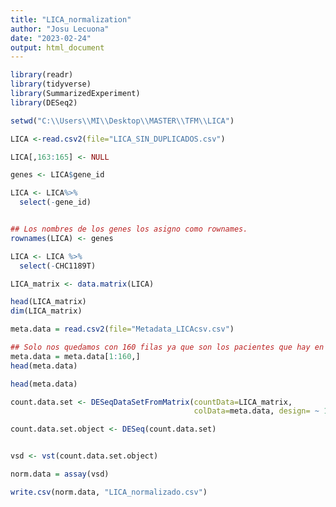 ```yaml
---
title: "LICA_normalization"
author: "Josu Lecuona"
date: "2023-02-24"
output: html_document
---
```


```r
library(readr)
library(tidyverse)
library(SummarizedExperiment)
library(DESeq2)

setwd("C:\\Users\\MI\\Desktop\\MASTER\\TFM\\LICA")

LICA <-read.csv2(file="LICA_SIN_DUPLICADOS.csv")

LICA[,163:165] <- NULL

genes <- LICA$gene_id

LICA <- LICA%>%
  select(-gene_id)


## Los nombres de los genes los asigno como rownames.
rownames(LICA) <- genes

LICA <- LICA %>% 
  select(-CHC1189T)

LICA_matrix <- data.matrix(LICA)

head(LICA_matrix)
dim(LICA_matrix)

meta.data = read.csv2(file="Metadata_LICAcsv.csv")

## Solo nos quedamos con 160 filas ya que son los pacientes que hay en el dataset de LICA.
meta.data = meta.data[1:160,]
head(meta.data)

head(meta.data)

count.data.set <- DESeqDataSetFromMatrix(countData=LICA_matrix, 
                                         colData=meta.data, design= ~ 1) 

count.data.set.object <- DESeq(count.data.set)


vsd <- vst(count.data.set.object)

norm.data = assay(vsd)

write.csv(norm.data, "LICA_normalizado.csv")

```


